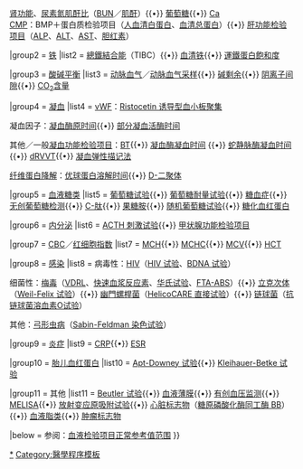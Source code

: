{{Navbox
|name = 血液检验项目
|title = [[血清学]]：[[血液检查|血液检验项目]]

|group1 = 代谢组合项目／<br />[[血浆同渗重摩浓度|血浆渗透压]]
|list1 = [[基础代谢组合项目|BMP]]：[[电解质]]（[[钠|Na<sup>+</sup>]]／[[鉀離子|K<sup>+</sup>]]、[[氯化物|Cl<sup>-</sup>]]／[[碳酸氢盐|HCO<sub>3</sub><sup>-</sup>]]）{{•}} [[肾功能]]、[[尿素氮肌酐比]]（[[尿素氮|BUN]]／[[肌酐]]）{{•}} [[葡萄糖]]{{•}} [[钙|Ca]]<BR>

[[全面代谢组合项目|CMP]]：BMP＋蛋白质检验项目（[[人血清白蛋白]]、[[血清总蛋白]]）{{•}} [[肝功能检验项目]]（[[碱性磷酸酯酶|ALP]]、[[谷丙转氨酶|ALT]]、[[天冬氨酸氨基转移酶|AST]]、[[胆红素]]）

|group2 = [[铁]]
|list2 = [[總鐵結合能]]（TIBC）{{•}} [[血清铁]]{{•}} [[運鐵蛋白飽和度]]

|group3 = [[酸碱平衡]]
|list3 = [[动脉血气]]／[[动脉血气采样]]{{•}} [[碱剩余]]{{•}} [[阴离子间隙]]{{•}} [[二氧化碳含量|CO<sub>2</sub>含量]]

|group4 = [[凝血]]
|list4 = [[Von Willebrand 因子|vWF]]：[[Ristocetin 诱导型血小板聚集]] 

凝血因子：[[凝血酶原时间]]{{•}} [[部分凝血酶时间|部分凝血活酶时间]]

其他／一般[[凝血功能检验项目]]：[[出血时间|BT]]{{•}} [[凝血酶凝血时间]] {{•}} [[蛇静脉酶凝血时间]]{{•}} [[稀释Russell蛇毒时间|dRVVT]]{{•}} [[凝血弹性描记法]]

[[纤维蛋白降解]]：[[优球蛋白溶解时间]]{{•}} [[D-二聚体]]

|group5 = [[血糖|血液糖类]]
|list5 = [[葡萄糖试验]]{{•}} [[葡萄糖耐量试验]]{{•}} [[糖血|糖血症]]{{•}} [[无创葡萄糖检测]]{{•}} [[C-肽]]{{•}} [[果糖胺]]{{•}} [[随机葡萄糖试验]]{{•}} [[糖化血红蛋白]]

|group6 = [[內分泌系統|内分泌]]
|list6 = [[ACTH 刺激试验]]{{•}} [[甲状腺功能检验项目]]

|group7 = [[全血细胞计数|CBC]]／[[红细胞指数]]
|list7 = [[平均红细胞血红蛋白|MCH]]{{•}} [[平均红细胞血红蛋白浓度|MCHC]]{{•}} [[平均红细胞体积|MCV]]{{•}} [[血细胞压积|HCT]]

|group8 = [[感染]]
|list8 = 病毒性：[[人類免疫缺陷病毒|HIV]]（[[HIV 试验]]、[[BDNA 试验]]）

细菌性：[[梅毒]]（[[性病研究实验室试验|VDRL]]、[[快速血浆反应素]]、[[华氏试验]]、[[FTA-ABS]]）{{•}} [[立克次体]]（[[外-斐试验|Weil-Felix 试验]]）{{•}} [[幽門螺桿菌]]（[[HelicoCARE 直接试验]]）{{•}} [[链球菌]]（[[抗链球菌溶血素O试验]]）

其他：[[弓蟲症|弓形虫病]]（[[Sabin-Feldman 染色试验]]）

|group9 = [[炎症]]
|list9 = [[C-反应蛋白|CRP]]{{•}} [[红细胞沉降率|ESR]]

|group10 = [[胎儿血红蛋白]]
|list10 = [[Apt-Downey 试验]]{{•}} [[Kleihauer-Betke 试验]]

|group11 = 其他
|list11 = [[Beutler 试验]]{{•}} [[血膜|血液薄膜]]{{•}} [[有创血压|有创血压监测]]{{•}} [[MELISA]]{{•}} [[RAST 试验|放射变应原吸附试验]]{{•}} [[心脏标志物]]（[[糖原磷酸化酶同工酶 BB]]）{{•}} [[血脂|血液脂类]]{{•}} [[肿瘤标志物]] 

|below = 参阅：[[血液检验项目正常参考值范围]]
}}<noinclude>

[[Category:验血|*]]
[[Category:醫學程序模板]]
</noinclude>